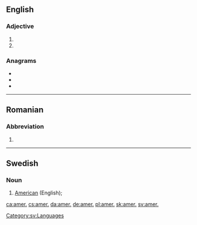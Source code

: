 ==English==

===Adjective===
{{en-adj|-}}

# {{abbreviation of|American|lang=en}}
# {{abbreviation of|Amerindian|lang=en}}

===Anagrams===
* {{l|en|Erma}}
* {{l|en|mare}}
* {{l|en|ream}}

----

==Romanian==

===Abbreviation===
{{head|ro|abbreviation}}

# {{abbreviation of|american||American|lang=ro}}

----

==Swedish==

===Noun===
{{head|sv|noun}}

# {{label|sv|lexicography}} [[American]] (English); {{abbreviation of|amerikansk engelska|lang=sv}}

[[Category:sv:Languages]]

[[ca:amer.]]
[[cs:amer.]]
[[da:amer.]]
[[de:amer.]]
[[pl:amer.]]
[[sk:amer.]]
[[sv:amer.]]